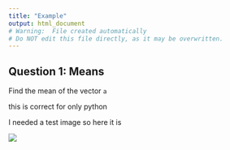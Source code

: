 ```yaml
---
title: "Example"
output: html_document
# Warning:  File created automatically
# Do NOT edit this file directly, as it may be overwritten.
---
```



## Question 1: Means


Find the mean of the vector `a`










this is correct for only python


I needed a test image so here it is

![](C:/Users/kelly/Dropbox/r4edu/templar/dev/karl_moustache.jpg)

